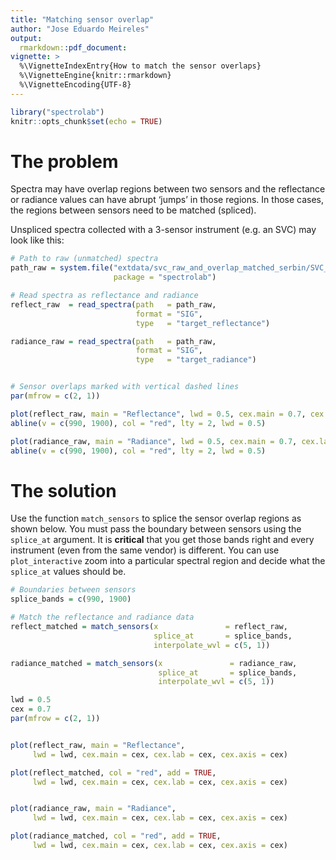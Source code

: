 ```yaml
---
title: "Matching sensor overlap"
author: "Jose Eduardo Meireles"
output:
  rmarkdown::pdf_document:
vignette: > 
  %\VignetteIndexEntry{How to match the sensor overlaps}
  %\VignetteEngine{knitr::rmarkdown} 
  %\VignetteEncoding{UTF-8}
---
```


```r
library("spectrolab")
knitr::opts_chunk$set(echo = TRUE)
```

# The problem

Spectra may have overlap regions between two sensors and the reflectance or radiance values can have abrupt 'jumps' in those regions. In those cases, the regions between sensors need to be matched (spliced).

Unspliced spectra collected with a 3-sensor instrument (e.g. an SVC) may look like this:

```r

# Path to raw (unmatched) spectra
path_raw = system.file("extdata/svc_raw_and_overlap_matched_serbin/SVC_Files", 
                       package = "spectrolab") 

# Read spectra as reflectance and radiance
reflect_raw  = read_spectra(path   = path_raw,
                            format = "SIG",
                            type   = "target_reflectance")

radiance_raw = read_spectra(path   = path_raw,
                            format = "SIG",
                            type   = "target_radiance")


# Sensor overlaps marked with vertical dashed lines
par(mfrow = c(2, 1))

plot(reflect_raw, main = "Reflectance", lwd = 0.5, cex.main = 0.7, cex.lab = 0.7, cex.axis = 0.7)
abline(v = c(990, 1900), col = "red", lty = 2, lwd = 0.5)

plot(radiance_raw, main = "Radiance", lwd = 0.5, cex.main = 0.7, cex.lab = 0.7, cex.axis =0.7)
abline(v = c(990, 1900), col = "red", lty = 2, lwd = 0.5)
```

# The solution

Use the function `match_sensors` to splice the sensor overlap regions as shown below. You must pass the boundary between sensors using the `splice_at` argument. It is **critical** that you get those bands right and every instrument (even from the same vendor) is different. You can use `plot_interactive` zoom into a particular spectral region and decide what the `splice_at` values should be.

```r

# Boundaries between sensors
splice_bands = c(990, 1900)

# Match the reflectance and radiance data
reflect_matched = match_sensors(x               = reflect_raw,
                                splice_at       = splice_bands,
                                interpolate_wvl = c(5, 1))

radiance_matched = match_sensors(x               = radiance_raw,
                                 splice_at       = splice_bands,
                                 interpolate_wvl = c(5, 1))

lwd = 0.5
cex = 0.7
par(mfrow = c(2, 1))


plot(reflect_raw, main = "Reflectance",
     lwd = lwd, cex.main = cex, cex.lab = cex, cex.axis = cex)

plot(reflect_matched, col = "red", add = TRUE,
     lwd = lwd, cex.main = cex, cex.lab = cex, cex.axis = cex)


plot(radiance_raw, main = "Radiance",
     lwd = lwd, cex.main = cex, cex.lab = cex, cex.axis = cex)

plot(radiance_matched, col = "red", add = TRUE,
     lwd = lwd, cex.main = cex, cex.lab = cex, cex.axis = cex)
```




